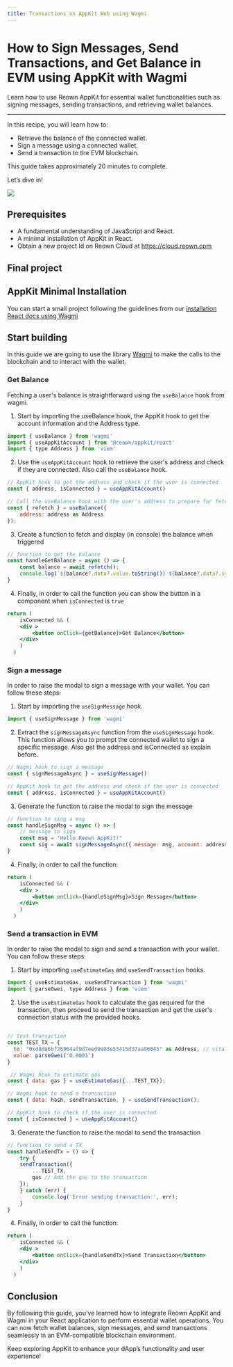 ```yaml
---
title: Transactions on AppKit Web using Wagmi
---
```



# How to Sign Messages, Send Transactions, and Get Balance in EVM using AppKit with Wagmi

Learn how to use Reown AppKit for essential wallet functionalities such as signing messages, sending transactions, and retrieving wallet balances.

---

In this recipe, you will learn how to:

- Retrieve the balance of the connected wallet. 
- Sign a message using a connected wallet.
- Send a transaction to the EVM blockchain.


This guide takes approximately 20 minutes to complete.

Let’s dive in!

![](/assets/animatedGuideTx.gif)

## Prerequisites
- A fundamental understanding of JavaScript and React.
- A minimal installation of AppKit in React.
- Obtain a new project Id on Reown Cloud at https://cloud.reown.com

## Final project
<GithubBox name="Appkit wagmi Example with blockchain interactions" url="https://github.com/reown-com/appkit-web-examples/tree/main/react/react-wagmi" description="Download the full project to try it directly on your computer."></GithubBox>


## AppKit Minimal Installation

You can start a small project following the guidelines from our [installation React docs using Wagmi](https://docs.reown.com/appkit/react/core/installation?platform=wagmi)

## Start building

In this guide we are going to use the library [Wagmi](https://wagmi.sh/) to make the calls to the blockchain and to interact with the wallet.

### Get Balance

Fetching a user's balance is straightforward using the `useBalance` hook from wagmi.

1. Start by importing the useBalance hook, the AppKit hook to get the account information and the Address type.
```jsx
import { useBalance } from 'wagmi'
import { useAppKitAccount } from '@reown/appkit/react'
import { type Address } from 'viem'
```

2. Use the `useAppKitAccount` hook to retrieve the user's address and check if they are connected. Also call the `useBalance` hook.

```jsx
// AppKit hook to get the address and check if the user is connected
const { address, isConnected } = useAppKitAccount() 

// Call the useBalance hook with the user's address to prepare for fetching the balance.
const { refetch } = useBalance({
    address: address as Address
}); 

```

3. Create a function to fetch and display (in console) the balance when triggered

```jsx
// function to get the balance
const handleGetBalance = async () => {
    const balance = await refetch();
    console.log(`${balance?.data?.value.toString()} ${balance?.data?.symbol.toString()}`);
}

```

4. Finally, in order to call the function you can show the button in a component when `isConnected` is `true`

```jsx
return (
    isConnected && (
    <div >
        <button onClick={getBalance}>Get Balance</button>  
    </div>
    )
  )
```

### Sign a message

In order to raise the modal to sign a message with your wallet. You can follow these steps:

1. Start by importing the `useSignMessage` hook.

```jsx
import { useSignMessage } from 'wagmi'
```

2. Extract the `signMessageAsync` function from the `useSignMessage` hook. This function allows you to prompt the connected wallet to sign a specific message. Also get the address and isConnected as explain before.
```jsx
// Wagmi hook to sign a message
const { signMessageAsync } = useSignMessage() 

// AppKit hook to get the address and check if the user is connected
const { address, isConnected } = useAppKitAccount() 
```

3. Generate the function to raise the modal to sign the message

```jsx
// function to sing a msg 
const handleSignMsg = async () => {
    // message to sign
    const msg = "Hello Reown AppKit!" 
    const sig = await signMessageAsync({ message: msg, account: address as Address }); 
}
```

4. Finally, in order to call the function:

```jsx
return (
    isConnected && (
    <div >
        <button onClick={handleSignMsg}>Sign Message</button>  
    </div>
    )
  )
```

### Send a transaction in EVM

In order to raise the modal to sign and send a transaction with your wallet. You can follow these steps:

1. Start by importing `useEstimateGas` and `useSendTransaction` hooks.

```jsx
import { useEstimateGas, useSendTransaction } from 'wagmi'
import { parseGwei, type Address } from 'viem'
```

2. Use the `useEstimateGas` hook to calculate the gas required for the transaction, then proceed to send the transaction and get the user's connection status with the provided hooks.
```jsx

// test transaction
const TEST_TX = {
  to: "0xd8da6bf26964af9d7eed9e03e53415d37aa96045" as Address, // vitalik address
  value: parseGwei('0.0001')
}

 // Wagmi hook to estimate gas
const { data: gas } = useEstimateGas({...TEST_TX});

// Wagmi hook to send a transaction
const { data: hash, sendTransaction, } = useSendTransaction(); 

// AppKit hook to check if the user is connected
const { isConnected } = useAppKitAccount() 
```

3. Generate the function to raise the modal to send the transaction

```jsx
// function to send a TX
const handleSendTx = () => {
    try {
    sendTransaction({
        ...TEST_TX,
        gas // Add the gas to the transaction
    });
    } catch (err) {
        console.log('Error sending transaction:', err);
    }
}
```

4. Finally, in order to call the function:

```jsx
return (
    isConnected && (
    <div >
        <button onClick={handleSendTx}>Send Transaction</button>  
    </div>
    )
  )
```

## Conclusion

By following this guide, you’ve learned how to integrate Reown AppKit and Wagmi in your React application to perform essential wallet operations. 
You can now fetch wallet balances, sign messages, and send transactions seamlessly in an EVM-compatible blockchain environment. 

Keep exploring AppKit to enhance your dApp’s functionality and user experience!